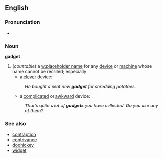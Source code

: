 ==English==
===Pronunciation===
<!--Please put IPA/SAMPA above the audio-->
*{{audio|en-us-gadget.ogg|Audio (US)}}

===Noun===
'''gadget'''
#(''countable'') a [[w:placeholder name]] for any [[device]] or [[machine]] whose name cannot be recalled; especially
#*a [[clever]] device:
#:''He bought a neat new '''gadget''' for shredding potatoes.''
#*a [[complicated]] or [[awkward]] device:
#:''That's quite a lot of '''gadgets''' you have collected.  Do you use any of them?''

===See also===
*[[contraption]]
*[[contrivance]]
*[[doohickey]]
*[[widget]]